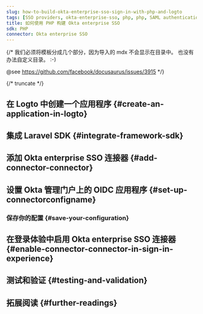```yaml
---
slug: how-to-build-okta-enterprise-sso-sign-in-with-php-and-logto
tags: [SSO providers, okta-enterprise-sso, php, php, SAML authentication, enterprise login, SSO login]
title: 如何使用 PHP 构建 Okta enterprise SSO
sdk: PHP
connector: Okta enterprise SSO
---
```


{/*
  我们必须将模板分成几个部分，因为导入的 mdx 不会显示在目录中。
  也没有办法自定义目录。 :-)

  @see https://github.com/facebook/docusaurus/issues/3915
*/}




{/* truncate */}

<Intro connector={connector} sdk="PHP" link="https://www.php.net" />

## 在 Logto 中创建一个应用程序 \{#create-an-application-in-logto}

<CreateApplication type="传统 Web" framework="Laravel" />

## 集成 Laravel SDK \{#integrate-framework-sdk}

<IntegrateSdk />

## 添加 Okta enterprise SSO 连接器 \{#add-connector-connector}

<AddSsoConnector framework="Laravel" />

## 设置 Okta 管理门户上的 OIDC 应用程序 \{#set-up-connectorconfigname}

<ConnectorGuide />

### 保存你的配置 \{#save-your-configuration}

<SaveYourConfiguration connector={connector} />

## 在登录体验中启用 Okta enterprise SSO 连接器 \{#enable-connector-connector-in-sign-in-experience}

<EnableSsoConnector />

## 测试和验证 \{#testing-and-validation}

<TestingAndValidation connector={connector} sdk="PHP" />

## 拓展阅读 \{#further-readings}

<FurtherReadings />
